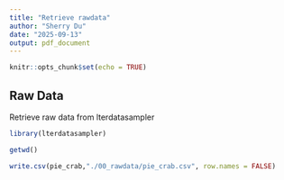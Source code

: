 ```yaml
---
title: "Retrieve rawdata"
author: "Sherry Du"
date: "2025-09-13"
output: pdf_document
---
```


```r
knitr::opts_chunk$set(echo = TRUE)
```

## Raw Data

Retrieve raw data from lterdatasampler

```r
library(lterdatasampler)

getwd()

write.csv(pie_crab,"./00_rawdata/pie_crab.csv", row.names = FALSE)
```